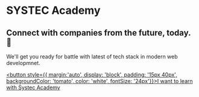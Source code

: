 # SYSTEC Academy
## Connect with companies from the future, today. 🚀
We'll get you ready for battle with latest of tech stack in modern web developmnet.

<a href="https://academy.hisystec.com/app"><button style={{ margin:'auto', display: 'block', padding: '15px 40px', backgroundColor: 'tomato', color: 'white', fontSize: '24px'}}>I want to learn with Systec Academy</button></a>